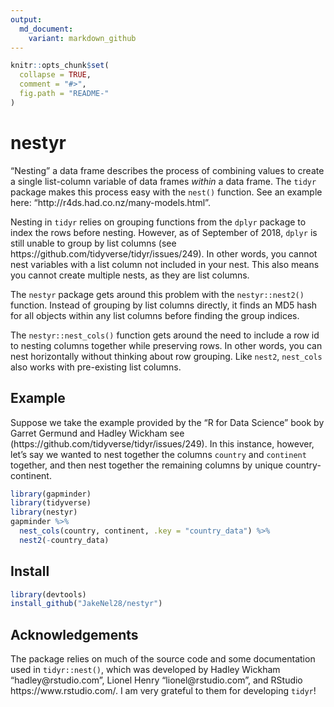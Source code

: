 ```yaml
---
output:
  md_document:
    variant: markdown_github
---
```


<!-- README.md is generated from README.Rmd. Please edit that file -->

```r
knitr::opts_chunk$set(
  collapse = TRUE,
  comment = "#>",
  fig.path = "README-"
)
```

# nestyr

"Nesting" a data frame describes the process of combining values to create a 
single list-column variable of data frames *within* a data frame. The `tidyr` 
package makes this process easy with the `nest()` function. See an example here:
"http://r4ds.had.co.nz/many-models.html". 

Nesting in `tidyr` relies on grouping functions from the `dplyr` package to 
index the rows before nesting. However, as of September of 2018, `dplyr` is 
still unable to group by list columns (see 
https://github.com/tidyverse/tidyr/issues/249). In other words, you cannot nest
variables with a list column not included in your nest. This also means you 
cannot create multiple nests, as they are list columns.  

The `nestyr` package gets around this problem with the `nestyr::nest2()` 
function. Instead of grouping by list columns directly, it finds an MD5 hash for
all objects within any list columns before finding the group indices. 

The `nestyr::nest_cols()` function gets around the need to include a row id to 
nesting columns together while preserving rows. In other words, you can nest 
horizontally without thinking about row grouping. Like `nest2`, `nest_cols` also 
works with pre-existing list columns.  

## Example

Suppose we take the example provided by the "R for Data Science" book by Garret 
Germund and Hadley Wickham see (https://github.com/tidyverse/tidyr/issues/249). 
In this instance, however, let's say we wanted to nest together the columns 
`country` and `continent` together, and then nest together the remaining columns
by unique country-continent.

```r
library(gapminder)
library(tidyverse)
library(nestyr)
gapminder %>% 
  nest_cols(country, continent, .key = "country_data") %>% 
  nest2(-country_data)
```

## Install

```r
library(devtools)
install_github("JakeNel28/nestyr")
```

## Acknowledgements

The package relies on much of the source code and some documentation used in 
`tidyr::nest()`, which was developed by Hadley Wickham "hadley@rstudio.com", 
Lionel Henry "lionel@rstudio.com", and RStudio https://www.rstudio.com/. I am 
very grateful to them for developing `tidyr`!
